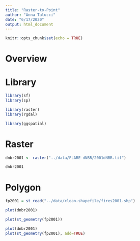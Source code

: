 ```yaml
---
title: "Raster-to-Point"
author: "Anna Talucci"
date: "6/17/2020"
output: html_document
---
```


```r
knitr::opts_chunk$set(echo = TRUE)
```

# Overview

# Library
```r
library(sf)
library(sp)

library(raster)
library(rgdal)

library(ggspatial)

```

# Raster

```r
dnbr2001 <- raster("../data/FLARE-dNBR/2001dNBR.tif")
```

```r
dnbr2001
```

# Polygon

```r
fp2001 = st_read("../data/clean-shapefile/fires2001.shp") 
```
```r
plot(dnbr2001)
```
```r
plot(st_geometry(fp2001))
```

```r
plot(dnbr2001)
plot(st_geometry(fp2001), add=TRUE)
```

